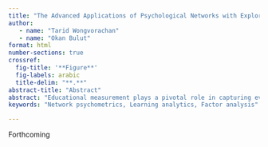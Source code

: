 ```yaml
---
title: "The Advanced Applications of Psychological Networks with Exploratory Graph Analysis"
author: 
   - name: "Tarid Wongvorachan"
   - name: "Okan Bulut"
format: html
number-sections: true
crossref:
  fig-title: '**Figure**'
  fig-labels: arabic
  title-delim: "**.**"
abstract-title: "Abstract"
abstract: "Educational measurement plays a pivotal role in capturing evidence of students' learning as an integral part of learning analytics. The network psychometrics approach offers a novel perspective to analyze a complex system of elements that are related to learning. The first edition of Learning Analytics Methods and Tutorials offers a comprehensive introduction to the estimation of psychological networks. This chapter aims to introduce advanced applications of network psychometrics in learning analytics. Specifically, we demonstrate the application of unique variable analysis to identify variables that uniquely contribute to a complex system of variables (e.g., identifying important actions stored within a learning management system), thereby reducing redundant variables to meaningfully simplify the dataset. Furthermore, we describe and demonstrate methods to assess the integrity of such a system with exploratory graph analysis (EGA), hierarchical EGA, and dynamic EGA. The dynamic EGA method, in particular, allows researchers to assess changes in the structure of a system across multiple time points. This capability proves beneficial in scenarios involving the continuous monitoring of students' learning progress over time. Finally, we illustrate the transformation of psychological networks from EGA to the factor analytic format, highlighting how these two approaches, despite operating differently, are comparable and can complement each other in examining the complex structure of a learning system."
keywords: "Network psychometrics, Learning analytics, Factor analysis"

---
```


Forthcoming